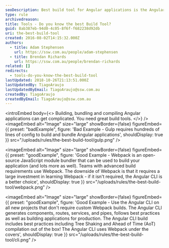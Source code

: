 ```yaml
---
seoDescription: Best build tool for Angular applications is the Angular CLI, which provides efficient building and bundling with minimal configuration.
type: rule
archivedreason:
title: Tools - Do you know the best Build Tool?
guid: 8ab387eb-94d0-4c05-8f6f-f682238d92db
uri: the-best-build-tool
created: 2016-08-02T14:15:32.000Z
authors:
  - title: Adam Stephensen
    url: https://ssw.com.au/people/adam-stephensen
  - title: Brendan Richards
    url: https://ssw.com.au/people/brendan-richards
related: []
redirects:
  - tools-do-you-know-the-best-build-tool
lastUpdated: 2018-10-26T21:13:51.000Z
lastUpdatedBy: TiagoAraujo
lastUpdatedByEmail: TiagoAraujo@ssw.com.au
createdBy: TiagoAraujo
createdByEmail: TiagoAraujo@ssw.com.au
---
```


<introEmbed
  body={<>
Building, bundling and compiling Angular applications can get complicated. You need great build tools.
  </>}
/>
<imageEmbed
  alt="Image"
  size="large"
  showBorder={false}
  figureEmbed={{
    preset: "badExample",
    figure: 'Bad Example - Gulp requires hundreds of lines of config to build and bundle Angular applications',
    shouldDisplay: true
  }}
  src="/uploads/rules/the-best-build-tool/gulp.png"
/>

<imageEmbed
  alt="Image"
  size="large"
  showBorder={false}
  figureEmbed={{
    preset: "goodExample",
    figure: 'Good Example - Webpack is an open-source JavaScript module bundler that can be used to build your application (and lots more as well). Teams with advanced build requirements use Webpack. The downside of Webpack is that it requires a large investment in learning Webpack - if it isn\'t required, the Angular CLI is a better choice',
    shouldDisplay: true
  }}
  src="/uploads/rules/the-best-build-tool/webpack.png"
/>

<imageEmbed
  alt="Image"
  size="large"
  showBorder={false}
  figureEmbed={{
    preset: "goodExample",
    figure: 'Good Example - Use the Angular CLI on all new projects that don\'t require custom Webpack builds. The Angular CLI generates components, routes, services, and pipes, follows best practices as well as building applications for production. The Angular CLI build includes best practices including Tree Shaking and Ahead of Time (AoT) compilation out of the box! The Angular CLI uses Webpack under the covers',
    shouldDisplay: true
  }}
  src="/uploads/rules/the-best-build-tool/cli.png"
/>
